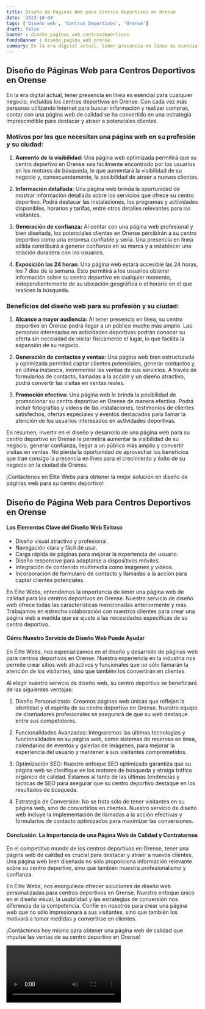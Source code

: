 ```yaml
---
title: Diseño de Páginas Web para Centros Deportivos en Orense
date: '2023-10-04'
tags: ['Diseño web', 'Centros Deportivos', 'Orense']
draft: false
banner : diseño_paginas_web_centrosdeportivos
fondoBanner : diseño_pagina_web_orense
summary: En la era digital actual, tener presencia en línea es esencial para cualquier negocio, incluidos los centros deportivos en Orense. Con cada vez más personas utilizando Internet para buscar información y realizar compras, contar con una página web de calidad se ha convertido en una estrategia imprescindible para destacar y atraer a potenciales clientes.
---
```


## Diseño de Páginas Web para Centros Deportivos en Orense

En la era digital actual, tener presencia en línea es esencial para cualquier negocio, incluidos los centros deportivos en Orense. Con cada vez más personas utilizando Internet para buscar información y realizar compras, contar con una página web de calidad se ha convertido en una estrategia imprescindible para destacar y atraer a potenciales clientes.

### Motivos por los que necesitan una página web en su profesión y su ciudad:

1. **Aumento de la visibilidad:** Una página web optimizada permitirá que su centro deportivo en Orense sea fácilmente encontrado por los usuarios en los motores de búsqueda, lo que aumentará la visibilidad de su negocio y, consecuentemente, la posibilidad de atraer a nuevos clientes.

2. **Información detallada:** Una página web brinda la oportunidad de mostrar información detallada sobre los servicios que ofrece su centro deportivo. Podrá destacar las instalaciones, los programas y actividades disponibles, horarios y tarifas, entre otros detalles relevantes para los visitantes.

3. **Generación de confianza:** Al contar con una página web profesional y bien diseñada, los potenciales clientes en Orense percibirán a su centro deportivo como una empresa confiable y seria. Una presencia en línea sólida contribuirá a generar confianza en su marca y a establecer una relación duradera con los usuarios.

4. **Exposición las 24 horas:** Una página web estará accesible las 24 horas, los 7 días de la semana. Esto permitirá a los usuarios obtener información sobre su centro deportivo en cualquier momento, independientemente de su ubicación geográfica o el horario en el que realicen la búsqueda.

### Beneficios del diseño web para su profesión y su ciudad:

1. **Alcance a mayor audiencia:** Al tener presencia en línea, su centro deportivo en Orense podrá llegar a un público mucho más amplio. Las personas interesadas en actividades deportivas podrán conocer su oferta sin necesidad de visitar físicamente el lugar, lo que facilita la expansión de su negocio.

2. **Generación de contactos y ventas:** Una página web bien estructurada y optimizada permitirá captar clientes potenciales, generar contactos y, en última instancia, incrementar las ventas de sus servicios. A través de formularios de contacto, llamadas a la acción y un diseño atractivo, podrá convertir las visitas en ventas reales.

3. **Promoción efectiva:** Una página web le brinda la posibilidad de promocionar su centro deportivo en Orense de manera efectiva. Podrá incluir fotografías y videos de las instalaciones, testimonios de clientes satisfechos, ofertas especiales y eventos destacados para llamar la atención de los usuarios interesados en actividades deportivas.

En resumen, invertir en el diseño y desarrollo de una página web para su centro deportivo en Orense le permitirá aumentar la visibilidad de su negocio, generar confianza, llegar a un público más amplio y convertir visitas en ventas. No pierda la oportunidad de aprovechar los beneficios que trae consigo la presencia en línea para el crecimiento y éxito de su negocio en la ciudad de Orense.

¡Contáctenos en Élite Webs para obtener la mejor solución en diseño de páginas web para su centro deportivo!

<GifSeo />

<Cta />

## Diseño de Página Web para Centros Deportivos en Orense

#### Los Elementos Clave del Diseño Web Exitoso

- Diseño visual atractivo y profesional.
- Navegación clara y fácil de usar.
- Carga rápida de páginas para mejorar la experiencia del usuario.
- Diseño responsive para adaptarse a dispositivos móviles.
- Integración de contenido multimedia como imágenes y videos.
- Incorporación de formulario de contacto y llamadas a la acción para captar clientes potenciales.

En Élite Webs, entendemos la importancia de tener una página web de calidad para los centros deportivos en Orense. Nuestro servicio de diseño web ofrece todas las características mencionadas anteriormente y más. Trabajamos en estrecha colaboración con nuestros clientes para crear una página web a medida que se ajuste a las necesidades específicas de su centro deportivo.

#### Cómo Nuestro Servicio de Diseño Web Puede Ayudar

En Élite Webs, nos especializamos en el diseño y desarrollo de páginas web para centros deportivos en Orense. Nuestra experiencia en la industria nos permite crear sitios web atractivos y funcionales que no sólo llamarán la atención de los visitantes, sino que también los convertirán en clientes.

Al elegir nuestro servicio de diseño web, su centro deportivo se beneficiará de las siguientes ventajas:

1. Diseño Personalizado: Creamos páginas web únicas que reflejan la identidad y el espíritu de su centro deportivo en Orense. Nuestro equipo de diseñadores profesionales se asegurará de que su web destaque entre sus competidores.

2. Funcionalidades Avanzadas: Integraremos las últimas tecnologías y funcionalidades en su página web, como sistemas de reservas en línea, calendarios de eventos y galerías de imágenes, para mejorar la experiencia del usuario y mantener a sus visitantes comprometidos.

3. Optimización SEO: Nuestro enfoque SEO optimizado garantiza que su página web se clasifique en los motores de búsqueda y atraiga tráfico orgánico de calidad. Estamos al tanto de las últimas tendencias y tácticas de SEO para asegurar que su centro deportivo destaque en los resultados de búsqueda.

4. Estrategia de Conversión: No se trata sólo de tener visitantes en su página web, sino de convertirlos en clientes. Nuestro servicio de diseño web incluye la implementación de llamadas a la acción efectivas y formularios de contacto optimizados para maximizar las conversiones.

#### Conclusión: La Importancia de una Página Web de Calidad y Contratarnos

En el competitivo mundo de los centros deportivos en Orense, tener una página web de calidad es crucial para destacar y atraer a nuevos clientes. Una página web bien diseñada no sólo proporciona información relevante sobre su centro deportivo, sino que también muestra profesionalismo y confianza.

En Élite Webs, nos enorgullece ofrecer soluciones de diseño web personalizadas para centros deportivos en Orense. Nuestro enfoque único en el diseño visual, la usabilidad y las estrategias de conversión nos diferencia de la competencia. Confíe en nosotros para crear una página web que no sólo impresionará a sus visitantes, sino que también los motivará a tomar medidas y convertirse en clientes.

¡Contáctenos hoy mismo para obtener una página web de calidad que impulse las ventas de su centro deportivo en Orense!

<Video />

<CtaBot job='Centros Deportivos' city='Orense'/>

<Gmaps query='Orense+españa+maps' />